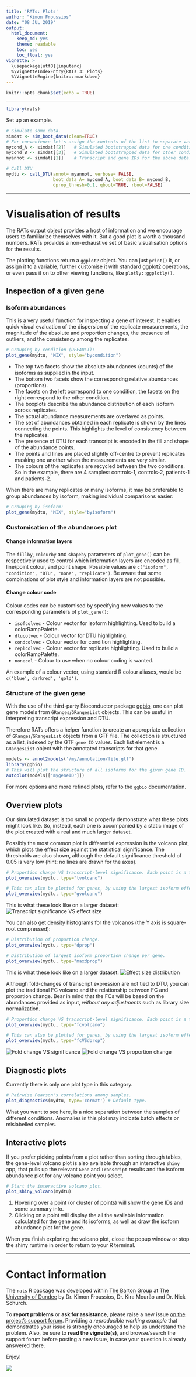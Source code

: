 ```yaml
---
title: 'RATs: Plots'
author: "Kimon Froussios"
date: "08 JUL 2019"
output:
  html_document:
    keep_md: yes
    theme: readable
    toc: yes
    toc_float: yes
vignette: >
  \usepackage[utf8]{inputenc}
  %\VignetteIndexEntry{RATs 3: Plots} 
  %\VignetteEngine{knitr::rmarkdown} 
---
```


```r
knitr::opts_chunk$set(echo = TRUE)
```

***

```r
library(rats)
```

Set up an example.

```r
# Simulate some data.
simdat <- sim_boot_data(clean=TRUE) 
# For convenience let's assign the contents of the list to separate variables
mycond_A <- simdat[[2]]   # Simulated bootstrapped data for one condition.
mycond_B <- simdat[[3]]   # Simulated bootstrapped data for other condition.
myannot <- simdat[[1]]    # Transcript and gene IDs for the above data.

# Call DTU
mydtu <- call_DTU(annot= myannot, verbose= FALSE,
                  boot_data_A= mycond_A, boot_data_B= mycond_B,
                  dprop_thresh=0.1, qboot=TRUE, rboot=FALSE)
```


***


# Visualisation of results


The RATs output object provides a host of information and we encourage users to familiarize themselves with it. 
But a good plot is worth a thousand numbers. RATs provides a non-exhaustive set of basic visualisation options for the results.

The plotting functions return a `ggplot2` object. You can just `print()` it, or assign it to a variable, further customise it with standard [ggplot2](http://ggplot2.org) operations, or even pass it on to other viewing functions, like `plotly::ggplotly()`.

## Inspection of a given gene

### Isoform abundances

This is a very useful function for inspecting a gene of interest. It enables quick visual evaluation of the dispersion of the replicate measurements, the magnitude of the absolute and proportion changes, the presence of outliers, and the consistency among the replicates.

```r
# Grouping by condition (DEFAULT):
plot_gene(mydtu, "MIX", style="bycondition")
```

* The top two facets show the absolute abundances (counts) of the isoforms as supplied in the input. 
* The bottom two facets show the correspondng relative abundances (proportions). 
* The facets on the left ocrrespond to one condition, the facets on the right correspond to the other condition.
* The boxplots describe the abundance distribution of each isoform across replicates. 
* The actual abundance measurements are overlayed as points.
* The set of abundances obtained in each replicate is shown by the lines connecting the points. This highlights the level of consistency between the replicates. 
* The presence of DTU for each transcript is encoded in the fill and shape of the abundance points.
* The points and lines are placed slightly off-centre to prevent replicates masking one another when the measurements are very similar. 
* The colours of the replicates are recycled between the two conditions. So in the example, there are 4 samples: controls-1, controls-2, patients-1 and patients-2.

When there are many replicates or many isoforms, it may be preferable to group abundances by isoform, making individual comparisons easier:

```r
# Grouping by isoform:
plot_gene(mydtu, "MIX", style="byisoform")
```

### Customisation of the abundances plot

#### Change information layers

The `fillby`, `colourby` and `shapeby` parameters of `plot_gene()` can be respectively used to control which information layers
are encoded as fill, line/point colour, and point shape. Possible values are `c("isoform", "condition", "DTU", "none", "replicate")`.
Be aware that some combinations of plot style and information layers are not possible.

#### Change colour code

Colour codes can be customised by specifying new values to the corresponding parameters of `plot_gene()`:

* `isofcolvec` - Colour vector for isoform highlighting. Used to build a colorRampPalette.
* `dtucolvec` - Colour vector for DTU highlighting.
* `condcolvec` - Colour vector for condition highlighting.
* `replcolvec` - Colour vector for replicate highlighting. Used to build a colorRampPalette.
* `nonecol` - Colour to use when no colour coding is wanted.

An example of a colour vector, using standard R colour aliases, would be `c('blue', darkred', 'gold')`.


### Structure of the given gene

With the use of the third-party Bioconductor package [ggbio](https://bioconductor.org/packages/release/bioc/html/ggbio.html), one can plot gene models from `GRanges`/`GRangesList` objects. This can be useful in interpreting transcript expression and DTU.

Therefore RATs offers a helper function to create an appropriate collection of `GRanges`/`GRangesList` objects from a GTF file. The collection is structured as a list, indexed by the GTF `gene ID` values. Each list element is a `GRangesList` object with the annotated transcripts for that gene.

```r
models <- annot2models('/my/annotation/file.gtf')
library(ggbio)
# This will plot the structure of all isoforms for the given gene ID.
autoplot(models[['mygeneID']])
```

For more options and more refined plots, refer to the `ggbio` documentation.


## Overview plots

Our simulated dataset is too small to properly demonstrate what these plots might look like.
So, instead, each one is accompanied by a static image of the plot created with a real and much larger dataset.

Possibly the most common plot in differential expression is the volcano plot, which plots the effect size against 
the statistical significance. The thresholds are also shown, although the default significance threshold of 0.05
is very low (hint: no lines are drawn for the axes).

```r
# Proportion change VS transcript-level significance. Each point is a transcript
plot_overview(mydtu, type="tvolcano")

# This can also be plotted for genes, by using the largest isoform effect size as proxy.
plot_overview(mydtu, type="gvolcano")
```

This is what these look like on a larger dataset:
![Transcript significance VS effect size](./figs/tvolcano.jpg)

You can also get density histograms for the volcanos (the Y axis is square-root compressed):

```r
# Distribution of proportion change.
plot_overview(mydtu, type="dprop")

# Distribution of largest isoform proportion change per gene.
plot_overview(mydtu, type="maxdprop")
```

This is what these look like on a larger dataset:
![Effect size distribution](./figs/dprop.jpg)

Although fold-changes of transcript expression are not tied to DTU, you can plot the traditional FC volcano and the relationship between FC and proportion change. Bear in mind that the FCs will be based on the abundances provided as input, *without any adjustments* such as library size normalization.

```r
# Proportion change VS transcript-level significance. Each point is a transcript
plot_overview(mydtu, type="fcvolcano")

# This can also be plotted for genes, by using the largest isoform effect size as proxy.
plot_overview(mydtu, type="fcVSdprop")
```

![Fold change VS significance](./figs/fcvolcano.jpg)
![Fold change VS proportion change](./figs/fcvsdprop.jpg)


## Diagnostic plots

Currently there is only one plot type in this category.

```r
# Pairwise Pearson's correlations among samples.
plot_diagnostics(mydtu, type='cormat') # Default type.
```

What you want to see here, is a nice separation between the samples of different conditions.
Anomalies in this plot may indicate batch effects or mislabelled samples.


## Interactive plots

If you prefer picking points from a plot rather than sorting through tables, the gene-level volcano plot is also available through 
an interactive `shiny` app, that pulls up the relevant `Gene` and `Transcript` results and the isoform abundance plot 
for any volcano point you select.

```r
# Start the interactive volcano plot.
plot_shiny_volcano(mydtu)
```

1. Hovering over a point (or cluster of points) will show the gene IDs and some summary info.
2. Clicking on a point will display the all the available information calculated for the gene and its isoforms, as
well as draw the isoform abundance plot for the gene.

When you finish exploring the volcano plot, close the popup window or stop the shiny runtime in order to return to your R terminal.


***


# Contact information

The `rats` R package was developed within [The Barton Group](http://www.compbio.dundee.ac.uk) at [The University of Dundee](http://www.dundee.ac.uk)
by Dr. Kimon Froussios, Dr. Kira Mourão and Dr. Nick Schurch.

To **report problems** or **ask for assistance**, please raise a new issue [on the project's support forum](https://github.com/bartongroup/Rats/issues).
Providing a *reproducible working example* that demonstrates your issue is strongly encouraged to help us understand the problem. Also, be sure 
to **read the vignette(s)**, and browse/search the support forum before posting a new issue, in case your question is already answered there.

Enjoy!

![](./figs/rats_logo.png)


